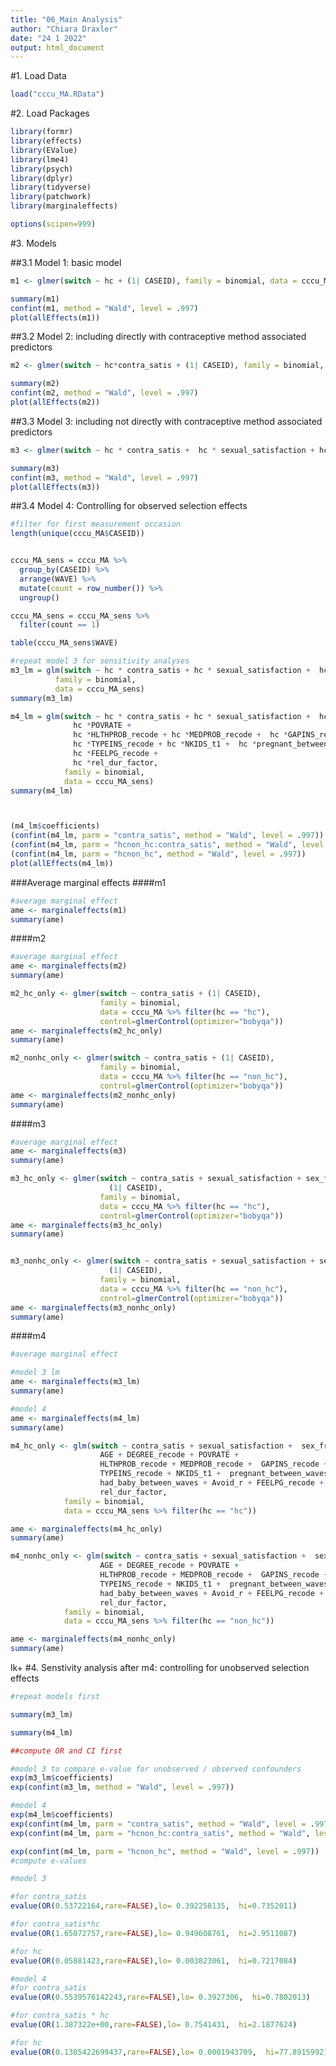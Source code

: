 ```yaml
---
title: "06_Main Analysis"
author: "Chiara Draxler"
date: "24 1 2022"
output: html_document
---
```


#1. Load Data
```r
load("cccu_MA.RData")
```


#2. Load Packages
```r
library(formr)
library(effects)
library(EValue)
library(lme4)
library(psych)
library(dplyr)
library(tidyverse)
library(patchwork)
library(marginaleffects)

options(scipen=999)
```

#3. Models

##3.1 Model 1: basic model
```r
m1 <- glmer(switch ~ hc + (1| CASEID), family = binomial, data = cccu_MA, control=glmerControl(optimizer="bobyqa"))

summary(m1)
confint(m1, method = "Wald", level = .997)
plot(allEffects(m1))


```


##3.2 Model 2: including directly with contraceptive method associated predictors
```r
m2 <- glmer(switch ~ hc*contra_satis + (1| CASEID), family = binomial, data = cccu_MA, control=glmerControl(optimizer="bobyqa"))

summary(m2)
confint(m2, method = "Wald", level = .997)
plot(allEffects(m2))
```


##3.3 Model 3: including not directly with contraceptive method associated predictors
```r
m3 <- glmer(switch ~ hc * contra_satis +  hc * sexual_satisfaction + hc * sex_freq + (1| CASEID), family = binomial, data = cccu_MA, control=glmerControl(optimizer="bobyqa"))

summary(m3)
confint(m3, method = "Wald", level = .997)
plot(allEffects(m3))
```

##3.4 Model 4: Controlling for observed selection effects
```r

#filter for first measurement occasion
length(unique(cccu_MA$CASEID))


cccu_MA_sens = cccu_MA %>%
  group_by(CASEID) %>%
  arrange(WAVE) %>%
  mutate(count = row_number()) %>%
  ungroup()

cccu_MA_sens = cccu_MA_sens %>%
  filter(count == 1)

table(cccu_MA_sens$WAVE)

#repeat model 3 for sensitivity analyses
m3_lm = glm(switch ~ hc * contra_satis + hc * sexual_satisfaction +  hc * sex_freq,
          family = binomial,
          data = cccu_MA_sens)
summary(m3_lm)

m4_lm = glm(switch ~ hc * contra_satis + hc * sexual_satisfaction +  hc * sex_freq + hc *AGE + hc *DEGREE_recode +
              hc *POVRATE +
              hc *HLTHPROB_recode + hc *MEDPROB_recode +  hc *GAPINS_recode +
              hc *TYPEINS_recode + hc *NKIDS_t1 +  hc *pregnant_between_waves + hc *had_baby_between_waves+ hc *Avoid_r +
              hc *FEELPG_recode +
              hc *rel_dur_factor,
            family = binomial,
            data = cccu_MA_sens)
summary(m4_lm)



(m4_lm$coefficients)
(confint(m4_lm, parm = "contra_satis", method = "Wald", level = .997))
(confint(m4_lm, parm = "hcnon_hc:contra_satis", method = "Wald", level = .997))
(confint(m4_lm, parm = "hcnon_hc", method = "Wald", level = .997))
plot(allEffects(m4_lm))
```



###Average marginal effects
####m1
```r
#average marginal effect
ame <- marginaleffects(m1)
summary(ame)


```

####m2
```r
#average marginal effect
ame <- marginaleffects(m2)
summary(ame)

m2_hc_only <- glmer(switch ~ contra_satis + (1| CASEID),
                    family = binomial,
                    data = cccu_MA %>% filter(hc == "hc"),
                    control=glmerControl(optimizer="bobyqa"))
ame <- marginaleffects(m2_hc_only)
summary(ame)

m2_nonhc_only <- glmer(switch ~ contra_satis + (1| CASEID),
                    family = binomial,
                    data = cccu_MA %>% filter(hc == "non_hc"),
                    control=glmerControl(optimizer="bobyqa"))
ame <- marginaleffects(m2_nonhc_only)
summary(ame)
```

####m3
```r
#average marginal effect
ame <- marginaleffects(m3)
summary(ame)

m3_hc_only <- glmer(switch ~ contra_satis + sexual_satisfaction + sex_freq + 
                      (1| CASEID),
                    family = binomial,
                    data = cccu_MA %>% filter(hc == "hc"),
                    control=glmerControl(optimizer="bobyqa"))
ame <- marginaleffects(m3_hc_only)
summary(ame)


m3_nonhc_only <- glmer(switch ~ contra_satis + sexual_satisfaction + sex_freq + 
                      (1| CASEID),
                    family = binomial,
                    data = cccu_MA %>% filter(hc == "non_hc"),
                    control=glmerControl(optimizer="bobyqa"))
ame <- marginaleffects(m3_nonhc_only)
summary(ame)
```

####m4
```r

#average marginal effect

#model 3 lm
ame <- marginaleffects(m3_lm)
summary(ame)

#model 4
ame <- marginaleffects(m4_lm)
summary(ame)

m4_hc_only <- glm(switch ~ contra_satis + sexual_satisfaction +  sex_freq +
                    AGE + DEGREE_recode + POVRATE +
                    HLTHPROB_recode + MEDPROB_recode +  GAPINS_recode +
                    TYPEINS_recode + NKIDS_t1 +  pregnant_between_waves +
                    had_baby_between_waves + Avoid_r + FEELPG_recode +
                    rel_dur_factor,
            family = binomial,
            data = cccu_MA_sens %>% filter(hc == "hc"))

ame <- marginaleffects(m4_hc_only)
summary(ame)

m4_nonhc_only <- glm(switch ~ contra_satis + sexual_satisfaction +  sex_freq +
                    AGE + DEGREE_recode + POVRATE +
                    HLTHPROB_recode + MEDPROB_recode +  GAPINS_recode +
                    TYPEINS_recode + NKIDS_t1 +  pregnant_between_waves +
                    had_baby_between_waves + Avoid_r + FEELPG_recode +
                    rel_dur_factor,
            family = binomial,
            data = cccu_MA_sens %>% filter(hc == "non_hc"))

ame <- marginaleffects(m4_nonhc_only)
summary(ame)
```


lk+
#4. Senstivity analysis after m4: controlling for unobserved selection effects
```r
#repeat models first

summary(m3_lm)

summary(m4_lm)

##compute OR and CI first

#model 3 to compare e-value for unobserved / observed confounders
exp(m3_lm$coefficients)
exp(confint(m3_lm, method = "Wald", level = .997))

#model 4
exp(m4_lm$coefficients)
exp(confint(m4_lm, parm = "contra_satis", method = "Wald", level = .997))
exp(confint(m4_lm, parm = "hcnon_hc:contra_satis", method = "Wald", level = .997))

exp(confint(m4_lm, parm = "hcnon_hc", method = "Wald", level = .997))
#compute e-values

#model 3

#for contra_satis
evalue(OR(0.53722164,rare=FALSE),lo= 0.392258135,  hi=0.7352011)

#for contra_satis*hc
evalue(OR(1.65072757,rare=FALSE),lo= 0.949608761,  hi=2.9511087)

#for hc
evalue(OR(0.05881423,rare=FALSE),lo= 0.003823061,  hi=0.7217084)

#model 4
#for contra_satis
evalue(OR(0.5539576142243,rare=FALSE),lo= 0.3927306,  hi=0.7802013)

#for contra_satis * hc
evalue(OR(1.387322e+00,rare=FALSE),lo= 0.7541431,  hi=2.1877624)

#for hc
evalue(OR(0.1305422699437,rare=FALSE),lo= 0.0001943709,  hi=77.8915992173)
```


